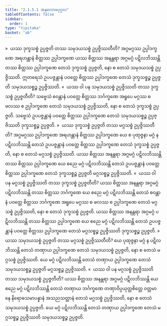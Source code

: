 ```yaml
---
title: "2.1.5.1 အနုလောမပုဂ္ဂလ"
tableOfContents: false
sidebar:
  order: 1
type: "tipitaka"
basket: "ab"
---
```



<DynamicBreadcrumb />

<Division number="68">

<Paragraph number="393">
»  ယဿ ဒုက္ခသစ္စံ ဥပ္ပဇ္ဇတိ တဿ သမုဒယသစ္စံ ဥပ္ပဇ္ဇိဿတီတိ?
</Paragraph>

<Paragraph number="394">
အဂ္ဂမဂ္ဂဿ ဥပ္ပါဒက္ခဏေ အရဟန္တာနံ စိတ္တဿ ဥပ္ပါဒက္ခဏေ ယဿ စိတ္တဿ အနန္တရာ အဂ္ဂမဂ္ဂံ ပဋိလဘိဿန္တိ တဿ စိတ္တဿ ဥပ္ပါဒက္ခဏေ တေသံ ဒုက္ခသစ္စံ ဥပ္ပဇ္ဇတိ, နော စ တေသံ သမုဒယသစ္စံ ဥပ္ပဇ္ဇိဿတိ. ဣတရေသံ ဥပပဇ္ဇန္တာနံ ပဝတ္တေ စိတ္တဿ ဥပ္ပါဒက္ခဏေ တေသံ ဒုက္ခသစ္စဉ္စ ဥပ္ပဇ္ဇတိ သမုဒယသစ္စဉ္စ ဥပ္ပဇ္ဇိဿတိ.
</Paragraph>

<Paragraph number="395">
«  ယဿ ဝါ ပန သမုဒယသစ္စံ ဥပ္ပဇ္ဇိဿတိ တဿ ဒုက္ခသစ္စံ ဥပ္ပဇ္ဇတီတိ?
</Paragraph>

<Paragraph number="396">
သဗ္ဗေသံ စဝန္တာနံ ပဝတ္တေ စိတ္တဿ ဘင်္ဂက္ခဏေ အရူပေ မဂ္ဂဿ စ ဖလဿ စ ဥပ္ပါဒက္ခဏေ တေသံ သမုဒယသစ္စံ ဥပ္ပဇ္ဇိဿတိ, နော စ တေသံ ဒုက္ခသစ္စံ ဥပ္ပဇ္ဇတိ. သဗ္ဗေသံ ဥပပဇ္ဇန္တာနံ ပဝတ္တေ စိတ္တဿ ဥပ္ပါဒက္ခဏေ တေသံ သမုဒယသစ္စဉ္စ ဥပ္ပဇ္ဇိဿတိ ဒုက္ခသစ္စဉ္စ ဥပ္ပဇ္ဇတိ.
</Paragraph>

<Paragraph number="397">
»  ယဿ ဒုက္ခသစ္စံ ဥပ္ပဇ္ဇတိ တဿ မဂ္ဂသစ္စံ ဥပ္ပဇ္ဇိဿတီတိ?
</Paragraph>

<Paragraph number="398">
အဂ္ဂမဂ္ဂဿ ဥပ္ပါဒက္ခဏေ အရဟန္တာနံ စိတ္တဿ ဥပ္ပါဒက္ခဏေ ယေ စ ပုထုဇ္ဇနာ မဂ္ဂံ န ပဋိလဘိဿန္တိ တေသံ ဥပပဇ္ဇန္တာနံ ပဝတ္တေ စိတ္တဿ ဥပ္ပါဒက္ခဏေ တေသံ ဒုက္ခသစ္စံ ဥပ္ပဇ္ဇတိ, နော စ တေသံ မဂ္ဂသစ္စံ ဥပ္ပဇ္ဇိဿတိ. ယဿ စိတ္တဿ အနန္တရာ အဂ္ဂမဂ္ဂံ ပဋိလဘိဿန္တိ တဿ စိတ္တဿ ဥပ္ပါဒက္ခဏေ ယေ စညေ မဂ္ဂံ ပဋိလဘိဿန္တိ တေသံ ဥပပဇ္ဇန္တာနံ ပဝတ္တေ စိတ္တဿ ဥပ္ပါဒက္ခဏေ တေသံ ဒုက္ခသစ္စဉ္စ ဥပ္ပဇ္ဇတိ မဂ္ဂသစ္စဉ္စ ဥပ္ပဇ္ဇိဿတိ.
</Paragraph>

<Paragraph number="399">
«  ယဿ ဝါ ပန မဂ္ဂသစ္စံ ဥပ္ပဇ္ဇိဿတိ တဿ ဒုက္ခသစ္စံ ဥပ္ပဇ္ဇတီတိ?
</Paragraph>

<Paragraph number="400">
ယဿ စိတ္တဿ အနန္တရာ အဂ္ဂမဂ္ဂံ ပဋိလဘိဿန္တိ တဿ စိတ္တဿ ဘင်္ဂက္ခဏေ ယေ စညေ မဂ္ဂံ ပဋိလဘိဿန္တိ တေသံ စဝန္တာနံ ပဝတ္တေ စိတ္တဿ ဘင်္ဂက္ခဏေ အရူပေ မဂ္ဂဿ စ ဖလဿ စ ဥပ္ပါဒက္ခဏေ တေသံ မဂ္ဂသစ္စံ ဥပ္ပဇ္ဇိဿတိ, နော စ တေသံ ဒုက္ခသစ္စံ ဥပ္ပဇ္ဇတိ. ယဿ စိတ္တဿ အနန္တရာ အဂ္ဂမဂ္ဂံ ပဋိလဘိဿန္တိ တဿ စိတ္တဿ ဥပ္ပါဒက္ခဏေ ယေ စညေ မဂ္ဂံ ပဋိလဘိဿန္တိ တေသံ ဥပပဇ္ဇန္တာနံ ပဝတ္တေ စိတ္တဿ ဥပ္ပါဒက္ခဏေ တေသံ မဂ္ဂသစ္စဉ္စ ဥပ္ပဇ္ဇိဿတိ ဒုက္ခသစ္စဉ္စ ဥပ္ပဇ္ဇတိ.
</Paragraph>

</Division>
<Division number="69">

<Paragraph number="401">
»  ယဿ သမုဒယသစ္စံ ဥပ္ပဇ္ဇတိ တဿ မဂ္ဂသစ္စံ ဥပ္ပဇ္ဇိဿတီတိ?
</Paragraph>

<Paragraph number="402">
ယေ ပုထုဇ္ဇနာ မဂ္ဂံ န ပဋိလဘိဿန္တိ တေသံ တဏှာယ ဥပ္ပါဒက္ခဏေ တေသံ သမုဒယသစ္စံ ဥပ္ပဇ္ဇတိ, နော စ တေသံ မဂ္ဂသစ္စံ ဥပ္ပဇ္ဇိဿတိ. ယေ မဂ္ဂံ ပဋိလဘိဿန္တိ တေသံ တဏှာယ ဥပ္ပါဒက္ခဏေ တေသံ သမုဒယသစ္စဉ္စ ဥပ္ပဇ္ဇတိ မဂ္ဂသစ္စဉ္စ ဥပ္ပဇ္ဇိဿတိ.
</Paragraph>

<Paragraph number="403">
«  ယဿ ဝါ ပန မဂ္ဂသစ္စံ ဥပ္ပဇ္ဇိဿတိ တဿ သမုဒယသစ္စံ ဥပ္ပဇ္ဇတီတိ?
</Paragraph>

<Paragraph number="404">
ယဿ စိတ္တဿ အနန္တရာ အဂ္ဂမဂ္ဂံ ပဋိလဘိဿန္တိ ယေ စညေ မဂ္ဂံ ပဋိလဘိဿန္တိ တေသံ တဏှာယ ဘင်္ဂက္ခဏေ တဏှာဝိပ္ပယုတ္တစိတ္တေ ဝတ္တမာနေ နိရောဓသမာပန္နာနံ အသညသတ္တာနံ တေသံ မဂ္ဂသစ္စံ ဥပ္ပဇ္ဇိဿတိ, နော စ တေသံ သမုဒယသစ္စံ ဥပ္ပဇ္ဇတိ. ယေ မဂ္ဂံ ပဋိလဘိဿန္တိ တေသံ တဏှာယ ဥပ္ပါဒက္ခဏေ တေသံ မဂ္ဂသစ္စဉ္စ ဥပ္ပဇ္ဇိဿတိ သမုဒယသစ္စဉ္စ ဥပ္ပဇ္ဇတိ.
</Paragraph>
</Division>